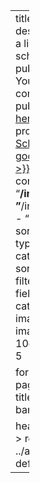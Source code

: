---
title: "Publications" 
description: |
  This a list of my scholarly publications<br>You can find a full condensed publications list [here](/Publication_list.html) and find my profile on [Google Scholar {{< ai google-scholar >}}](https://scholar.google.de/citations?user=vP7topAAAAAJ).
listing: 
  contents: 
    - "**/index.qmd"
    - "**/index.markdown"
    - "**/index.md"
  sort: "date desc"
  type: default
  categories: false
  sort-ui: false
  filter-ui: false
  fields: [title, author, categories, date]
  image-align: left
  # image-height: 10em
  page-size: 5

format: 
  html: 
    page-layout: full
title-block-banner: false

header-includes: >
  <link rel="stylesheet" href="../assets/listing-default.css">
resources:
  - ../assets/listing-default.css
---